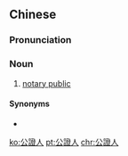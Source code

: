 {{also|公证人}}
==Chinese==
{{zh-forms|s=公证人|type=21}}

===Pronunciation===
{{zh-pron
|m=gōngzhèngrén
|c=gung1 zing3 jan4
|cat=n
}}

===Noun===
{{zh-noun}}

# [[notary public]]

====Synonyms====
* {{zh-l|公證員}}

[[ko:公證人]]
[[pt:公證人]]
[[chr:公證人]]